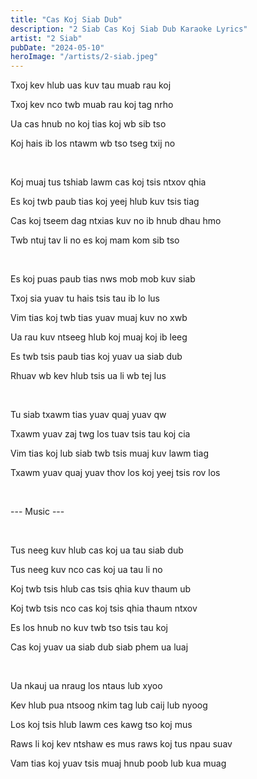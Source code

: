 ```yaml
---
title: "Cas Koj Siab Dub"
description: "2 Siab Cas Koj Siab Dub Karaoke Lyrics"
artist: "2 Siab"
pubDate: "2024-05-10"
heroImage: "/artists/2-siab.jpeg"
---
```


Txoj kev hlub uas kuv tau muab rau koj

Txoj kev nco twb muab rau koj tag nrho

Ua cas hnub no koj tias koj wb sib tso

Koj hais ib los ntawm wb tso tseg txij no

<br />

Koj muaj tus tshiab lawm cas koj tsis ntxov qhia

Es koj twb paub tias koj yeej hlub kuv tsis tiag

Cas koj tseem dag ntxias kuv no ib hnub dhau hmo

Twb ntuj tav li no es koj mam kom sib tso

<br />

Es koj puas paub tias nws mob mob kuv siab

Txoj sia yuav tu hais tsis tau ib lo lus

Vim tias koj twb tias yuav muaj kuv no xwb

Ua rau kuv ntseeg hlub koj muaj koj ib leeg

Es twb tsis paub tias koj yuav ua siab dub

Rhuav wb kev hlub tsis ua li wb tej lus

<br />

Tu siab txawm tias yuav quaj yuav qw

Txawm yuav zaj twg los tuav tsis tau koj cia

Vim tias koj lub siab twb tsis muaj kuv lawm tiag

Txawm yuav quaj yuav thov los koj yeej tsis rov los

<br />

--- Music ---

<br />

Tus neeg kuv hlub cas koj ua tau siab dub

Tus neeg kuv nco cas koj ua tau li no

Koj twb tsis hlub cas tsis qhia kuv thaum ub

Koj twb tsis nco cas koj tsis qhia thaum ntxov

Es los hnub no kuv twb tso tsis tau koj

Cas koj yuav ua siab dub siab phem ua luaj

<br />

Ua nkauj ua nraug los ntaus lub xyoo

Kev hlub pua ntsoog nkim tag lub caij lub nyoog

Los koj tsis hlub lawm ces kawg tso koj mus

Raws li koj kev ntshaw es mus raws koj tus npau suav

Vam tias koj yuav tsis muaj hnub poob lub kua muag
